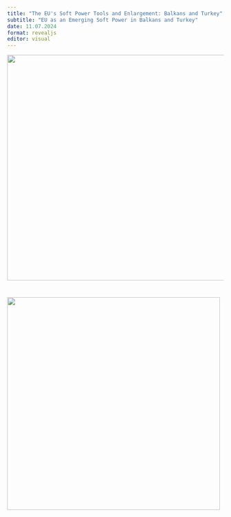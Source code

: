```yaml
---
title: "The EU's Soft Power Tools and Enlargement: Balkans and Turkey"
subtitle: "EU as an Emerging Soft Power in Balkans and Turkey"
date: 11.07.2024
format: revealjs
editor: visual
---
```


![](images/WhatsApp%20Image%202025-05-29%20at%204.36.27%20PM.jpeg){width="525"}

# ![](images/week%205.png){width="495"}
